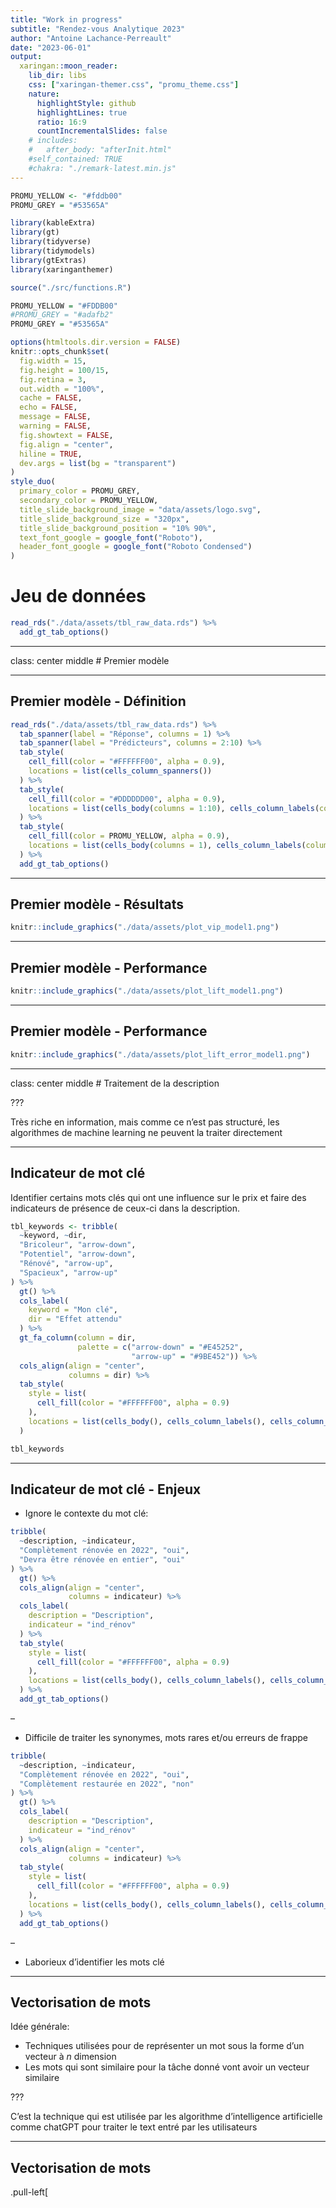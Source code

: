 ```yaml
---
title: "Work in progress"
subtitle: "Rendez-vous Analytique 2023"
author: "Antoine Lachance-Perreault"
date: "2023-06-01"
output:
  xaringan::moon_reader:
    lib_dir: libs
    css: ["xaringan-themer.css", "promu_theme.css"]
    nature:
      highlightStyle: github
      highlightLines: true
      ratio: 16:9
      countIncrementalSlides: false
    # includes:
    #   after_body: "afterInit.html"
    #self_contained: TRUE
    #chakra: "./remark-latest.min.js"
---
```


<style>
#centered-figure {
  display: flex;
  align-items: center;
  justify-content: center;
  height: 50vh; /* Adjust the height to your preference */
}
</style>


```r

PROMU_YELLOW <- "#fddb00"
PROMU_GREY = "#53565A"

library(kableExtra)
library(gt)
library(tidyverse)
library(tidymodels)
library(gtExtras)
library(xaringanthemer)

source("./src/functions.R")

```



```r

PROMU_YELLOW = "#FDDB00"
#PROMU_GREY = "#adafb2"
PROMU_GREY = "#53565A"

options(htmltools.dir.version = FALSE)
knitr::opts_chunk$set(
  fig.width = 15,
  fig.height = 100/15,
  fig.retina = 3,
  out.width = "100%",
  cache = FALSE,
  echo = FALSE,
  message = FALSE, 
  warning = FALSE,
  fig.showtext = FALSE,
  fig.align = "center",
  hiline = TRUE,
  dev.args = list(bg = "transparent")
)
style_duo(
  primary_color = PROMU_GREY,
  secondary_color = PROMU_YELLOW,
  title_slide_background_image = "data/assets/logo.svg",
  title_slide_background_size = "320px",
  title_slide_background_position = "10% 90%",
  text_font_google = google_font("Roboto"),
  header_font_google = google_font("Roboto Condensed")
)

```




# Jeu de données


```r
read_rds("./data/assets/tbl_raw_data.rds") %>% 
  add_gt_tab_options()
```

---


class: center middle
# Premier modèle

---

## Premier modèle - Définition

```r
read_rds("./data/assets/tbl_raw_data.rds") %>% 
  tab_spanner(label = "Réponse", columns = 1) %>% 
  tab_spanner(label = "Prédicteurs", columns = 2:10) %>% 
  tab_style(
    cell_fill(color = "#FFFFFF00", alpha = 0.9),
    locations = list(cells_column_spanners())
  ) %>%
  tab_style(
    cell_fill(color = "#DDDDDD00", alpha = 0.9),
    locations = list(cells_body(columns = 1:10), cells_column_labels(columns = 1:10), cells_column_spanners())
  ) %>%
  tab_style(
    cell_fill(color = PROMU_YELLOW, alpha = 0.9),
    locations = list(cells_body(columns = 1), cells_column_labels(columns = 1), cells_column_spanners(spanners = 1))
  ) %>%
  add_gt_tab_options()
```

---



## Premier modèle - Résultats

```r
knitr::include_graphics("./data/assets/plot_vip_model1.png")
```

---



## Premier modèle - Performance

```r
knitr::include_graphics("./data/assets/plot_lift_model1.png")
```

---

## Premier modèle - Performance

```r
knitr::include_graphics("./data/assets/plot_lift_error_model1.png")
```

---



class: center middle
# Traitement de la description

???

Très riche en information, mais comme ce n'est pas structuré, les algorithmes de machine learning ne peuvent la traiter directement

---

## 



## Indicateur de mot clé

Identifier certains mots clés qui ont une influence sur le prix et faire des indicateurs de présence de ceux-ci dans la description.


```r
tbl_keywords <- tribble(
  ~keyword, ~dir,
  "Bricoleur", "arrow-down",
  "Potentiel", "arrow-down",
  "Rénové", "arrow-up",
  "Spacieux", "arrow-up"
) %>% 
  gt() %>% 
  cols_label(
    keyword = "Mon clé",
    dir = "Effet attendu"
  ) %>% 
  gt_fa_column(column = dir,
               palette = c("arrow-down" = "#E45252",
                           "arrow-up" = "#9BE452")) %>% 
  cols_align(align = "center",
             columns = dir) %>% 
  tab_style(
    style = list(
      cell_fill(color = "#FFFFFF00", alpha = 0.9)
    ),
    locations = list(cells_body(), cells_column_labels(), cells_column_spanners())
  )

tbl_keywords
```

---





## Indicateur de mot clé - Enjeux

* Ignore le contexte du mot clé:

```r
tribble(
  ~description, ~indicateur,
  "Complètement rénovée en 2022", "oui",
  "Devra être rénovée en entier", "oui"
) %>%   
  gt() %>% 
  cols_align(align = "center",
             columns = indicateur) %>% 
  cols_label(
    description = "Description",
    indicateur = "ind_rénov"
  ) %>% 
  tab_style(
    style = list(
      cell_fill(color = "#FFFFFF00", alpha = 0.9)
    ),
    locations = list(cells_body(), cells_column_labels(), cells_column_spanners())
  ) %>% 
  add_gt_tab_options()
```

--

* Difficile de traiter les synonymes, mots rares et/ou erreurs de frappe

```r
tribble(
  ~description, ~indicateur,
  "Complètement rénovée en 2022", "oui",
  "Complètement restaurée en 2022", "non"
) %>%   
  gt() %>% 
  cols_label(
    description = "Description",
    indicateur = "ind_rénov"
  ) %>% 
  cols_align(align = "center",
             columns = indicateur) %>% 
  tab_style(
    style = list(
      cell_fill(color = "#FFFFFF00", alpha = 0.9)
    ),
    locations = list(cells_body(), cells_column_labels(), cells_column_spanners())
  ) %>% 
  add_gt_tab_options()
```

--

* Laborieux d'identifier les mots clé



---



## Vectorisation de mots

Idée générale:

* Techniques utilisées pour de représenter un mot sous la forme d'un vecteur à *n* dimension
* Les mots qui sont similaire pour la tâche donné vont avoir un vecteur similaire

???

C'est la technique qui est utilisée par les algorithme d'intelligence artificielle comme chatGPT pour traiter le text entré par les utilisateurs

---

## Vectorisation de mots


.pull-left[

<div id="centered-figure">
```r
read_rds("./data/assets/tbl_exemple_embedding.rds") %>% 
  add_gt_tab_options()
```
</div>



]

.pull-right[

```r
knitr::include_graphics("./data/assets/plot_exemple_embedding.png")
```

]

---


## Vectorisation de mots

```r
read_rds("./data/assets/tbl_embeddings.rds") %>% 
  add_gt_tab_options()
```

???

En réalité un l'output d'un modèle de vectorisation de mots va plus ressembler à ça:

1. Nécessite plusieurs centaines de dimensions pour adéquatement encoder la complexité du langage
2. Les différentes dimensions ne sont pas du tout interprétables - Crées avec des réseau de neuronnes

Ces modèles nécessitent extrêmement beaucoup de données pour les entraîner, donc ici je me suis penché vers un modèle générique déjà entraîné

---




class: center middle
# Deuxième modèle
## Description uniquement

---



## Vectorisation de mots

```r
read_rds("./data/assets/tbl_embeddings_pc.rds") %>% 
  add_gt_tab_options()
```

---

## Deuxième modèle - Performance

```r
knitr::include_graphics("./data/assets/plot_lift_model_embed.png")
```

---

## Deuxième modèle - Performance

```r
knitr::include_graphics("./data/assets/plot_dbl_lift_model_embed.png")
```

---


## Deuxième modèle - Analyse

--

.pull-left[

```r
read_rds("./data/assets/tbl_top_words_low.rds") %>% 
  add_gt_tab_options()
```
]



.pull-right[

```r
read_rds("./data/assets/tbl_top_words_high.rds") %>% 
  add_gt_tab_options()
```
]

---

## Deuxième modèle - Performance

```r
knitr::include_graphics("./data/assets/plot_lift_by_lang.png")
```

---




class: middle center
# Modèle final

---


## Modèle final - Résultats


```r
knitr::include_graphics("./data/assets/plot_vip_model3.png")
```





## Modèle final - Performance


```r
knitr::include_graphics("./data/assets/plot_lift_model3.png")
```


---



## Modèle final - Performance


```r
knitr::include_graphics("./data/assets/plot_lift_model3.png")
```

---


## Modèle final - Performance


```r
knitr::include_graphics("./data/assets/plot_dbl_lift_model_final.png")
```

---



## Modèle final - Analyse


```r
read_rds("./data/assets/tbl_avec_vs_sans_description.rds")
```

---



## Modèle final - Analyse


```r
read_rds("./data/assets/tbl_test_descriptions1.rds") %>% 
  add_gt_tab_options()
```


---

## Modèle final - Analyse


```r
read_rds("./data/assets/tbl_test_descriptions2.rds") %>% 
  add_gt_tab_options()
```


---

## Modèle final - Analyse


```r
read_rds("./data/assets/tbl_test_descriptions3.rds") %>% 
  add_gt_tab_options()
```










































